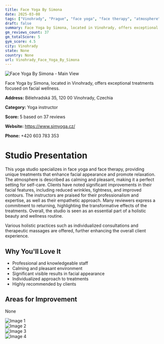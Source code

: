 ```yaml
---
title: Face Yoga By Simona
date: 2025-03-08
tags: ["Vinohrady", "Prague", "face yoga", "face therapy", "atmosphere", "personalized care", "Vinohrady"]  
draft: false
summary: Face Yoga by Simona, located in Vinohrady, offers exceptional treatments focused on facial wellness.
gm_reviews_count: 37
gm_totalScore: 5
gym_score: 4.5
city: Vinohrady
state: None
country: None
url: Vinohrady_Face_Yoga_By_Simona
---
```


<div className="aspect-[16/9] relative my-8">
  <img 
    src="https://lh5.googleusercontent.com/p/AF1QipMP7Nry-q06EQZcG9BnJ-1VyOZzvFEoHrTdd9hP=w1920-h1080-k-no"
    alt="Face Yoga By Simona - Main View"
    className="object-cover absolute inset-0 w-full h-full rounded-lg"
  />
</div>

Face Yoga by Simona, located in Vinohrady, offers exceptional treatments focused on facial wellness.

**Address:** Bělehradská 35, 120 00 Vinohrady, Czechia

**Category:** Yoga instructor

**Score:** 5 based on 37 reviews

**Website:** https://www.simyoga.cz/

**Phone:** +420 603 783 353

# Studio Presentation

This yoga studio specializes in face yoga and face therapy, providing unique treatments that enhance facial appearance and promote relaxation. The atmosphere is described as calming and pleasant, making it a perfect setting for self-care. Clients have noted significant improvements in their facial features, including reduced wrinkles, tightness, and improved contours. The instructors are praised for their professionalism and expertise, as well as their empathetic approach. Many reviewers express a commitment to returning, highlighting the transformative effects of the treatments. Overall, the studio is seen as an essential part of a holistic beauty and wellness routine.

Various holistic practices such as individualized consultations and therapeutic massages are offered, further enhancing the overall client experience.

## Why You'll Love It

- Professional and knowledgeable staff
- Calming and pleasant environment
- Significant visible results in facial appearance
- Individualized approach to treatments
- Highly recommended by clients

## Areas for Improvement

None

<div className="grid grid-cols-1 xl:grid-cols-2 gap-4 my-8">
<div className="aspect-[4/3] relative"><img src="https://lh5.googleusercontent.com/p/AF1QipPB4mi6SneDjhPZTyGJcuVSMQ7GNOEDBQFTw-ho=w1920-h1080-k-no" alt="Image 1" className="object-cover absolute inset-0 w-full h-full rounded-lg" /></div>
<div className="aspect-[4/3] relative"><img src="https://lh5.googleusercontent.com/p/AF1QipP4CvwOWT3tycFTHe35RmpTFwAhNGcW7S7lr_M7=w1920-h1080-k-no" alt="Image 2" className="object-cover absolute inset-0 w-full h-full rounded-lg" /></div>
<div className="aspect-[4/3] relative"><img src="https://lh5.googleusercontent.com/p/AF1QipOjBhehq0LQRaKbrna-Y98F9qjQPk73bwAuHS-i=w1920-h1080-k-no" alt="Image 3" className="object-cover absolute inset-0 w-full h-full rounded-lg" /></div>
<div className="aspect-[4/3] relative"><img src="https://lh5.googleusercontent.com/p/AF1QipOGFXbnE5SQWV17VmokZrfxNAoB4gvp0HdJ2fUv=w1920-h1080-k-no" alt="Image 4" className="object-cover absolute inset-0 w-full h-full rounded-lg" /></div>
</div>